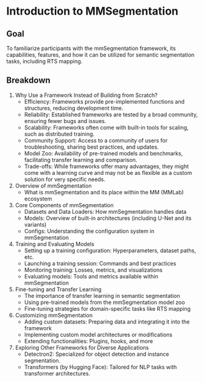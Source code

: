 # Introduction to MMSegmentation 

## Goal
To familiarize participants with the mmSegmentation framework, its capabilities, features, and how it can be utilized for semantic segmentation tasks, including RTS mapping.

## Breakdown
1. Why Use a Framework Instead of Building from Scratch?
    - Efficiency: Frameworks provide pre-implemented functions and structures, reducing development time.
    - Reliability: Established frameworks are tested by a broad community, ensuring fewer bugs and issues.
    - Scalability: Frameworks often come with built-in tools for scaling, such as distributed training.
    - Community Support: Access to a community of users for troubleshooting, sharing best practices, and updates.
    - Model Zoo: Availability of pre-trained models and benchmarks, facilitating transfer learning and comparison.
    - Trade-offs: While frameworks offer many advantages, they might come with a learning curve and may not be as flexible as a custom solution for very specific needs.
2. Overview of mmSegmentation
    - What is mmSegmentation and its place within the MM (MMLab) ecosystem
3. Core Components of mmSegmentation 
    - Datasets and Data Loaders: How mmSegmentation handles data
    - Models: Overview of built-in architectures (including U-Net and its variants)
    - Configs: Understanding the configuration system in mmSegmentation
4. Training and Evaluating Models 
    - Setting up a training configuration: Hyperparameters, dataset paths, etc.
    - Launching a training session: Commands and best practices
    - Monitoring training: Losses, metrics, and visualizations
    - Evaluating models: Tools and metrics available within mmSegmentation
5. Fine-tuning and Transfer Learning
    - The importance of transfer learning in semantic segmentation
    - Using pre-trained models from the mmSegmentation model zoo
    - Fine-tuning strategies for domain-specific tasks like RTS mapping
6. Customizing mmSegmentation
    - Adding custom datasets: Preparing data and integrating it into the framework
    - Implementing custom model architectures or modifications
    - Extending functionalities: Plugins, hooks, and more
7. Exploring Other Frameworks for Diverse Applications 
    - Detectron2: Specialized for object detection and instance segmentation.
    - Transformers (by Hugging Face): Tailored for NLP tasks with transformer architectures.
